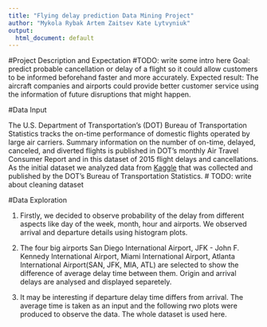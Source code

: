 ```yaml
---
title: "Flying delay prediction Data Mining Project"
author: "Mykola Rybak Artem Zaitsev Kate Lytvyniuk"
output:
  html_document: default
---
```


#Project Description and Expectation
#TODO: write some intro here
Goal: predict probable cancellation or delay of a flight so it could allow customers to be informed beforehand faster and more accurately.
Expected result: The aircraft companies and airports could provide better customer service using the information of future disruptions that might happen.

#Data Input
  
  The U.S. Department of Transportation's (DOT) Bureau of Transportation Statistics tracks the on-time performance of domestic flights operated by large air carriers. Summary information on the number of on-time, delayed, canceled, and diverted flights is published in DOT's monthly Air Travel Consumer Report and in this dataset of 2015 flight delays and cancellations.
  As the initial dataset we analyzed data from <a href="https://www.kaggle.com/usdot/flight-delays">Kaggle</a> that was collected and published by the DOT's Bureau of Transportation Statistics.
# TODO: write about cleaning dataset

#Data Exploration

1) Firstly, we decided to observe probability of the delay from different aspects like day of the week, month, hour and airports. We observed arrival and departure details using histogram plots.




2) The four big airports San Diego International Airport, JFK - John F. Kennedy International Airport, Miami International Airport, Atlanta International Airport(SAN, JFK, MIA, ATL) are selected to show the difference of average delay time between them. Origin and arrival delays are analysed and displayed separetely.


3) It may be interesting if departure delay time differs from arrival. The average time is taken as an input and the following rwo plots were produced to observe the data. The whole dataset is used here.
